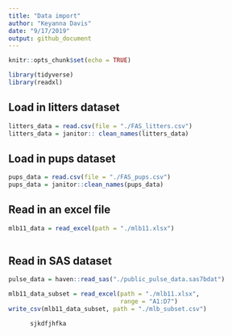 ```yaml
---
title: "Data import"
author: "Keyanna Davis"
date: "9/17/2019"
output: github_document
---
```


```r
knitr::opts_chunk$set(echo = TRUE)

library(tidyverse)
library(readxl)
```


## Load in litters dataset
```r
litters_data = read.csv(file = "./FAS_litters.csv")
litters_data = janitor:: clean_names(litters_data)
```

## Load in pups dataset
```r
pups_data = read.csv(file = "./FAS_pups.csv")
pups_data = janitor::clean_names(pups_data)
```


## Read in an excel file

```r
mlb11_data = read_excel(path = "./mlb11.xlsx")
                  


```

## Read in SAS dataset
```r
pulse_data = haven::read_sas("./public_pulse_data.sas7bdat")
```

```r
mlb11_data_subset = read_excel(path = "./mlb11.xlsx",
                               range = "A1:D7")
write_csv(mlb11_data_subset, path = "./mlb_subset.csv")

      sjkdfjhfka            

```

